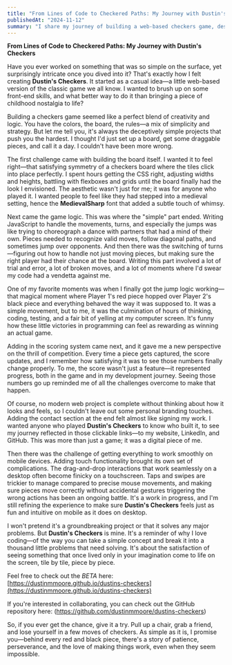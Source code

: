 ```yaml
---
title: "From Lines of Code to Checkered Paths: My Journey with Dustin's Checkers"
publishedAt: "2024-11-12"
summary: "I share my journey of building a web-based checkers game, describing the challenges I faced with creating the game logic and mobile compatibility, and the rewarding process of bringing it all to life, while inviting others to collaborate."
---
```


**From Lines of Code to Checkered Paths: My Journey with Dustin's Checkers**

Have you ever worked on something that was so simple on the surface, yet surprisingly intricate once you dived into it? That's exactly how I felt creating **Dustin's Checkers**. It started as a casual idea—a little web-based version of the classic game we all know. I wanted to brush up on some front-end skills, and what better way to do it than bringing a piece of childhood nostalgia to life?

Building a checkers game seemed like a perfect blend of creativity and logic. You have the colors, the board, the rules—a mix of simplicity and strategy. But let me tell you, it's always the deceptively simple projects that push you the hardest. I thought I'd just set up a board, get some draggable pieces, and call it a day. I couldn't have been more wrong.

The first challenge came with building the board itself. I wanted it to feel right—that satisfying symmetry of a checkers board where the tiles click into place perfectly. I spent hours getting the CSS right, adjusting widths and heights, battling with flexboxes and grids until the board finally had the look I envisioned. The aesthetic wasn't just for me; it was for anyone who played it. I wanted people to feel like they had stepped into a medieval setting, hence the **MedievalSharp** font that added a subtle touch of whimsy.

Next came the game logic. This was where the "simple" part ended. Writing JavaScript to handle the movements, turns, and especially the jumps was like trying to choreograph a dance with partners that had a mind of their own. Pieces needed to recognize valid moves, follow diagonal paths, and sometimes jump over opponents. And then there was the switching of turns—figuring out how to handle not just moving pieces, but making sure the right player had their chance at the board. Writing this part involved a lot of trial and error, a lot of broken moves, and a lot of moments where I'd swear my code had a vendetta against me.

One of my favorite moments was when I finally got the jump logic working—that magical moment where Player 1's red piece hopped over Player 2's black piece and everything behaved the way it was supposed to. It was a simple movement, but to me, it was the culmination of hours of thinking, coding, testing, and a fair bit of yelling at my computer screen. It's funny how these little victories in programming can feel as rewarding as winning an actual game.

Adding in the scoring system came next, and it gave me a new perspective on the thrill of competition. Every time a piece gets captured, the score updates, and I remember how satisfying it was to see those numbers finally change properly. To me, the score wasn't just a feature—it represented progress, both in the game and in my development journey. Seeing those numbers go up reminded me of all the challenges overcome to make that happen.

Of course, no modern web project is complete without thinking about how it looks and feels, so I couldn't leave out some personal branding touches. Adding the contact section at the end felt almost like signing my work. I wanted anyone who played **Dustin's Checkers** to know who built it, to see my journey reflected in those clickable links—to my website, LinkedIn, and GitHub. This was more than just a game; it was a digital piece of me.

Then there was the challenge of getting everything to work smoothly on mobile devices. Adding touch functionality brought its own set of complications. The drag-and-drop interactions that work seamlessly on a desktop often become finicky on a touchscreen. Taps and swipes are trickier to manage compared to precise mouse movements, and making sure pieces move correctly without accidental gestures triggering the wrong actions has been an ongoing battle. It's a work in progress, and I'm still refining the experience to make sure **Dustin's Checkers** feels just as fun and intuitive on mobile as it does on desktop. 

I won't pretend it's a groundbreaking project or that it solves any major problems. But **Dustin's Checkers** is mine. It's a reminder of why I love coding—of the way you can take a simple concept and break it into a thousand little problems that need solving. It's about the satisfaction of seeing something that once lived only in your imagination come to life on the screen, tile by tile, piece by piece.

Feel free to check out the *BETA* here: [https://dustinmmoore.github.io/dustins-checkers](https://dustinmmoore.github.io/dustins-checkers)

If you're interested in collaborating, you can check out the GitHub repository here: (https://github.com/dustinmmoore/dustins-checkers)

So, if you ever get the chance, give it a try. Pull up a chair, grab a friend, and lose yourself in a few moves of checkers. As simple as it is, I promise you—behind every red and black piece, there's a story of patience, perseverance, and the love of making things work, even when they seem impossible.